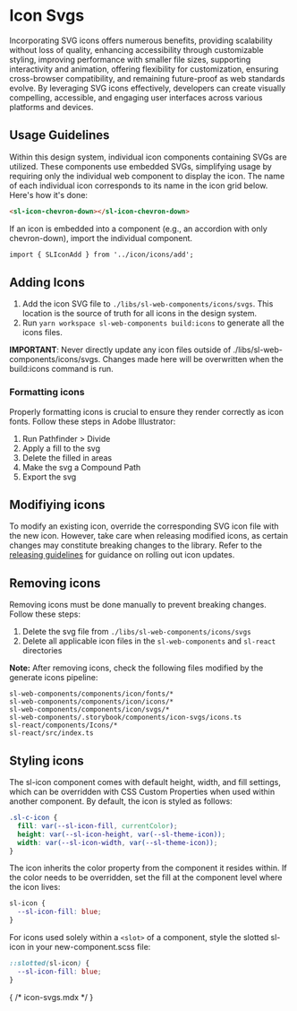 
<Meta of={Stories} />

# Icon Svgs

Incorporating SVG icons offers numerous benefits, providing scalability without loss of quality, enhancing accessibility through customizable styling, improving performance with smaller file sizes, supporting interactivity and animation, offering flexibility for customization, ensuring cross-browser compatibility, and remaining future-proof as web standards evolve. By leveraging SVG icons effectively, developers can create visually compelling, accessible, and engaging user interfaces across various platforms and devices.

## Usage Guidelines

Within this design system, individual icon components containing SVGs are utilized. These components use embedded SVGs, simplifying usage by requiring only the individual web component to display the icon. The name of each individual icon corresponds to its name in the icon grid below. Here's how it's done:

```html
<sl-icon-chevron-down></sl-icon-chevron-down>
```

If an icon is embedded into a component (e.g., an accordion with only chevron-down), import the individual component.

```html
import { SLIconAdd } from '../icon/icons/add';
```

## Adding Icons

1. Add the icon SVG file to `./libs/sl-web-components/icons/svgs`.  This location is the source of truth for all icons in the design system.
2. Run `yarn workspace sl-web-components build:icons` to generate all the icons files.

**IMPORTANT**: Never directly update any icon files outside of ./libs/sl-web-components/icons/svgs. Changes made here will be overwritten when the build:icons command is run.

### Formatting icons

Properly formatting icons is crucial to ensure they render correctly as icon fonts. Follow these steps in Adobe Illustrator:

  1. Run Pathfinder > Divide
  2. Apply a fill to the svg
  3. Delete the filled in areas
  4. Make the svg a Compound Path
  5. Export the svg

## Modifiying icons

To modify an existing icon, override the corresponding SVG icon file with the new icon. However, take care when releasing modified icons, as certain changes may constitute breaking changes to the library. Refer to the [releasing guidelines](./RELEASING.mdx) for guidance on rolling out icon updates.

## Removing icons

Removing icons must be done manually to prevent breaking changes. Follow these steps:

1. Delete the svg file from `./libs/sl-web-components/icons/svgs`
2. Delete all applicable icon files in the `sl-web-components` and `sl-react` directories

**Note:** After removing icons, check the following files modified by the generate icons pipeline:

```
sl-web-components/components/icon/fonts/*
sl-web-components/components/icon/icons/*
sl-web-components/components/icon/svgs/*
sl-web-components/.storybook/components/icon-svgs/icons.ts
sl-react/components/Icons/*
sl-react/src/index.ts
```

## Styling icons

The sl-icon component comes with default height, width, and fill settings, which can be overridden with CSS Custom Properties when used within another component. By default, the icon is styled as follows:

```scss
.sl-c-icon {
  fill: var(--sl-icon-fill, currentColor);
  height: var(--sl-icon-height, var(--sl-theme-icon));
  width: var(--sl-icon-width, var(--sl-theme-icon));
}
```

The icon inherits the color property from the component it resides within. If the color needs to be overridden, set the fill at the component level where the icon lives:

```scss
sl-icon {
  --sl-icon-fill: blue;
}
```

For icons used solely within a `<slot>` of a component, style the slotted sl-icon in your new-component.scss file:

```scss
::slotted(sl-icon) {
  --sl-icon-fill: blue;
}
```

<Canvas of={Stories.IconSvgs} sourceState="none" />

{ /* icon-svgs.mdx */ }